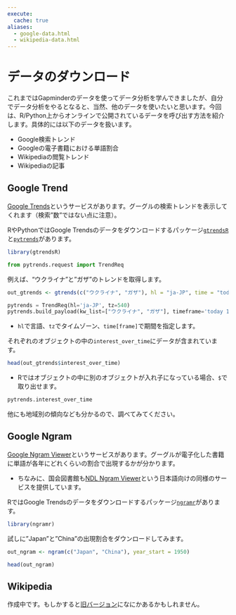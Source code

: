 ```yaml
---
execute:
  cache: true
aliases: 
  - google-data.html
  - wikipedia-data.html
---
```


# データのダウンロード

これまではGapminderのデータを使ってデータ分析を学んできましたが、自分でデータ分析をやるとなると、当然、他のデータを使いたいと思います。今回は、R/Python上からオンラインで公開されているデータを呼び出す方法を紹介します。具体的には以下のデータを扱います。

- Google検索トレンド
- Googleの電子書籍における単語割合
- Wikipediaの閲覧トレンド
- Wikipediaの記事

## Google Trend

[Google Trends](https://trends.google.com/trends/)というサービスがあります。グーグルの検索トレンドを表示してくれます（検索"数"ではない点に注意）。

RやPythonではGoogle Trendsのデータをダウンロードするパッケージ[`gtrendsR`](https://github.com/PMassicotte/gtrendsR)と[`pytrends`](https://pypi.org/project/pytrends/)があります。

```r
library(gtrendsR)
```

```python
from pytrends.request import TrendReq
```

例えば、"ウクライナ"と"ガザ"のトレンドを取得します。

```r
out_gtrends <- gtrends(c("ウクライナ", "ガザ"), hl = "ja-JP", time = "today 12-m", tz = 540)
```

```python
pytrends = TrendReq(hl='ja-JP', tz=540)
pytrends.build_payload(kw_list=["ウクライナ", "ガザ"], timeframe='today 12-m')
```

- `hl`で言語、`tz`でタイムゾーン、`time[frame]`で期間を指定します。

それぞれのオブジェクトの中の`interest_over_time`にデータが含まれています。

```r
head(out_gtrends$interest_over_time)
```

- Rではオブジェクトの中に別のオブジェクトが入れ子になっている場合、`$`で取り出せます。

```python
pytrends.interest_over_time
```

他にも地域別の傾向なども分かるので、調べてみてください。

## Google Ngram

[Google Ngram Viewer](https://books.google.com/ngrams/)というサービスがあります。グーグルが電子化した書籍に単語が各年にどれくらいの割合で出現するかが分かります。

- ちなみに、国会図書館も[NDL Ngram Viewer](https://lab.ndl.go.jp/ngramviewer/)という日本語向けの同様のサービスを提供しています。

RではGoogle Trendsのデータをダウンロードするパッケージ[`ngramr`](https://github.com/seancarmody/ngramr)があります。

```r
library(ngramr)
```

試しに"Japan"と"China"の出現割合をダウンロードしてみます。

```r
out_ngram <- ngram(c("Japan", "China"), year_start = 1950)

head(out_ngram)
```

## Wikipedia

作成中です。もしかすると[旧バージョン](http://web.archive.org/web/20210117052842/https://shohei-doi.github.io/quant_polisci/)になにかあるかもしれません。